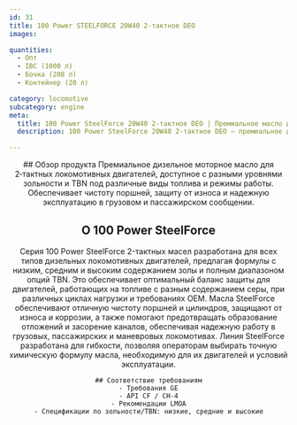 ```yaml
---
id: 31
title: 100 Power STEELFORCE 20W40 2‑тактное DEO
images:

quantities:
  - Опт
  - IBC (1000 л)
  - Бочка (208 л)
  - Контейнер (20 л)

category: locomotive
subcategory: engine
meta:
  title: 100 Power SteelForce 20W40 2‑тактное DEO | Премиальное масло для локомотивов
  description: 100 Power SteelForce 20W40 2‑тактное DEO — премиальное дизельное моторное масло для 2‑тактных локомотивных двигателей. Выпускается с различными уровнями зольности и TBN для соответствия разным видам топлива и режимам работы, обеспечивает отличную чистоту поршней, повышенную защиту от износа и надежную работу в грузовом и пассажирском движении. Соответствует требованиям GE, API CF / CH-4 и рекомендациям LMOA.

---
```


<Header>
    ## Обзор продукта
   Премиальное дизельное моторное масло для 2‑тактных локомотивных двигателей, доступное с разными уровнями зольности и TBN под различные виды топлива и режимы работы. Обеспечивает чистоту поршней, защиту от износа и надежную эксплуатацию в грузовом и пассажирском сообщении.

 ## О 100 Power SteelForce
  Серия 100 Power SteelForce 2-тактных масел разработана для всех типов дизельных локомотивных двигателей, предлагая формулы с низким, средним и высоким содержанием золы и полным диапазоном опций TBN. Это обеспечивает оптимальный баланс защиты для двигателей, работающих на топливе с разным содержанием серы, при различных циклах нагрузки и требованиях OEM. Масла SteelForce обеспечивают отличную чистоту поршней и цилиндров, защищают от износа и коррозии, а также помогают предотвращать образование отложений и засорение каналов, обеспечивая надежную работу в грузовых, пассажирских и маневровых локомотивах. Линия SteelForce разработана для гибкости, позволяя операторам выбирать точную химическую формулу масла, необходимую для их двигателей и условий эксплуатации.

    ## Соответствие требованиям
    - Требования GE
    - API CF / CH-4
    - Рекомендации LMOA
    - Спецификации по зольности/TBN: низкие, средние и высокие

</Header>
